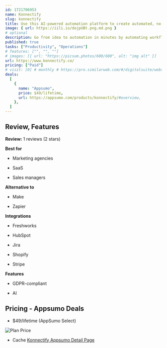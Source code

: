 ```yaml
---
id: 1721706953
name: Konnectify
slug: konnectify
title: Use this AI-powered automation platform to create automated, no-code workflows in minutes
image: { url: https://iili.io/dojpUBt.png.md.png }
# optional
description: Go from idea to automation in minutes by automating workflows—no coding requiredBring 100+ apps together so you can save time and boost productivity
published: true
tasks: ["Productivity", "Operations"]
# features: ["", "", ""]
# images: [{ url: "https://picsum.photos/600/600", alt: "img alt" }]
url: https://www.konnectify.co/
pricing: ["Paid"]
# visit: [0] # monthly # https://pro.similarweb.com/#/digitalsuite/websiteanalysis/home
deals:
  [
    {
      name: "Appsumo",
      price: $49/lifetime,
      url: https://appsumo.com/products/konnectify/#overview,
    },
  ]
---
```


## Review, Features

**Review:** 1 reviews (2 stars)

**Best for**

- Marketing agencies

- SaaS

- Sales managers

**Alternative to**

- Make

- Zapier

**Integrations**

- Freshworks

- HubSpot

- Jira

- Shopify

- Stripe

**Features**

- GDPR-compliant

- AI

## Pricing - Appsumo Deals

- $49/lifetime (AppSumo Select)

<Img src="https://iili.io/dolg8LG.png" alt="Plan Price" />

- Cache [Konnectify Appsumo Detail Page](https://iili.io/doSHKNt.png)
